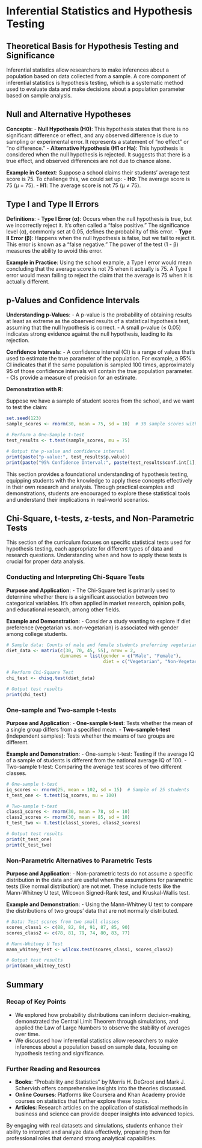 # Inferential Statistics and Hypothesis Testing

## Theoretical Basis for Hypothesis Testing and Significance

Inferential statistics allow researchers to make inferences about a population based on data collected from a sample. A core component of inferential statistics is hypothesis testing, which is a systematic method used to evaluate data and make decisions about a population parameter based on sample analysis.

## Null and Alternative Hypotheses

**Concepts**:
- **Null Hypothesis (H0)**: This hypothesis states that there is no significant difference or effect, and any observed difference is due to sampling or experimental error. It represents a statement of "no effect" or "no difference."
- **Alternative Hypothesis (H1 or Ha)**: This hypothesis is considered when the null hypothesis is rejected. It suggests that there is a true effect, and observed differences are not due to chance alone.

**Example in Context**:
Suppose a school claims their students' average test score is 75. To challenge this, we could set up:
- **H0**: The average score is 75 (µ = 75).
- **H1**: The average score is not 75 (µ ≠ 75).

## Type I and Type II Errors

**Definitions**:
- **Type I Error (α)**: Occurs when the null hypothesis is true, but we incorrectly reject it. It's often called a "false positive." The significance level (α), commonly set at 0.05, defines the probability of this error.
- **Type II Error (β)**: Happens when the null hypothesis is false, but we fail to reject it. This error is known as a "false negative." The power of the test (1 - β) measures the ability to avoid this error.

**Example in Practice**:
Using the school example, a Type I error would mean concluding that the average score is not 75 when it actually is 75. A Type II error would mean failing to reject the claim that the average is 75 when it is actually different.

## p-Values and Confidence Intervals

**Understanding p-Values**:
- A p-value is the probability of obtaining results at least as extreme as the observed results of a statistical hypothesis test, assuming that the null hypothesis is correct.
- A small p-value (≤ 0.05) indicates strong evidence against the null hypothesis, leading to its rejection.

**Confidence Intervals**:
- A confidence interval (CI) is a range of values that's used to estimate the true parameter of the population. For example, a 95% CI indicates that if the same population is sampled 100 times, approximately 95 of those confidence intervals will contain the true population parameter.
- CIs provide a measure of precision for an estimate.

**Demonstration with R**:

Suppose we have a sample of student scores from the school, and we want to test the claim:

```r
set.seed(123)
sample_scores <- rnorm(30, mean = 75, sd = 10)  # 30 sample scores with a mean of 75 and sd of 10

# Perform a One-Sample t-test
test_results <- t.test(sample_scores, mu = 75)

# Output the p-value and confidence interval
print(paste("p-value:", test_results$p.value))
print(paste("95% Confidence Interval:", paste(test_results$conf.int[1], test_results$conf.int[2], sep = " to ")))
```

This section provides a foundational understanding of hypothesis testing, equipping students with the knowledge to apply these concepts effectively in their own research and analysis. Through practical examples and demonstrations, students are encouraged to explore these statistical tools and understand their implications in real-world scenarios.

## Chi-Square, t-tests, z-tests, and Non-Parametric Tests

This section of the curriculum focuses on specific statistical tests used for hypothesis testing, each appropriate for different types of data and research questions. Understanding when and how to apply these tests is crucial for proper data analysis.

### Conducting and Interpreting Chi-Square Tests

**Purpose and Application**:
- The Chi-Square test is primarily used to determine whether there is a significant association between two categorical variables. It's often applied in market research, opinion polls, and educational research, among other fields.

**Example and Demonstration**:
- Consider a study wanting to explore if diet preference (vegetarian vs. non-vegetarian) is associated with gender among college students.

```r
# Sample data: Counts of male and female students preferring vegetarian and non-vegetarian diets
diet_data <- matrix(c(30, 70, 45, 55), nrow = 2,
                    dimnames = list(gender = c("Male", "Female"),
                                    diet = c("Vegetarian", "Non-Vegetarian")))

# Perform Chi-Square Test
chi_test <- chisq.test(diet_data)

# Output test results
print(chi_test)
```

### One-sample and Two-sample t-tests

**Purpose and Application**:
- **One-sample t-test**: Tests whether the mean of a single group differs from a specified mean.
- **Two-sample t-test** (independent samples): Tests whether the means of two groups are different.

**Example and Demonstration**:
- One-sample t-test: Testing if the average IQ of a sample of students is different from the national average IQ of 100.
- Two-sample t-test: Comparing the average test scores of two different classes.

```r
# One-sample t-test
iq_scores <- rnorm(25, mean = 102, sd = 15)  # Sample of 25 students
t_test_one <- t.test(iq_scores, mu = 100)

# Two-sample t-test
class1_scores <- rnorm(30, mean = 78, sd = 10)
class2_scores <- rnorm(30, mean = 85, sd = 10)
t_test_two <- t.test(class1_scores, class2_scores)

# Output test results
print(t_test_one)
print(t_test_two)
```

### Non-Parametric Alternatives to Parametric Tests

**Purpose and Application**:
- Non-parametric tests do not assume a specific distribution in the data and are useful when the assumptions for parametric tests (like normal distribution) are not met. These include tests like the Mann-Whitney U test, Wilcoxon Signed-Rank test, and Kruskal-Wallis test.

**Example and Demonstration**:
- Using the Mann-Whitney U test to compare the distributions of two groups' data that are not normally distributed.

```r
# Data: Test scores from two small classes
scores_class1 <- c(88, 82, 84, 91, 87, 85, 90)
scores_class2 <- c(78, 81, 79, 74, 80, 83, 77)

# Mann-Whitney U Test
mann_whitney_test <- wilcox.test(scores_class1, scores_class2)

# Output test results
print(mann_whitney_test)
```

## Summary

### Recap of Key Points
- We explored how probability distributions can inform decision-making, demonstrated the Central Limit Theorem through simulations, and applied the Law of Large Numbers to observe the stability of averages over time.
- We discussed how inferential statistics allow researchers to make inferences about a population based on sample data, focusing on hypothesis testing and significance.

### Further Reading and Resources
- **Books**: "Probability and Statistics" by Morris H. DeGroot and Mark J. Schervish offers comprehensive insights into the theories discussed.
- **Online Courses**: Platforms like Coursera and Khan Academy provide courses on statistics that further explore these topics.
- **Articles**: Research articles on the application of statistical methods in business and science can provide deeper insights into advanced topics.

By engaging with real datasets and simulations, students enhance their ability to interpret and analyze data effectively, preparing them for professional roles that demand strong analytical capabilities.